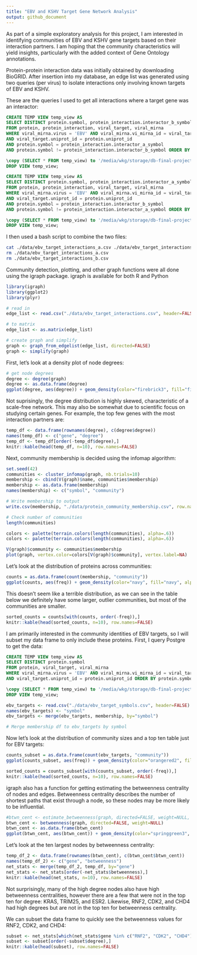 ```yaml
---
title: "EBV and KSHV Target Gene Network Analysis"
output: github_document
---
```


As part of a simple exploratory analysis for this project, I am interested in identifying communities of EBV and KSHV gene targets based on their interaction partners. I am hoping that the community characteristics will yield insights, particularly with the added context of Gene Ontology annotations.

Protein-protein interaction data was initially obtained by downloading BioGRID. After insertion into my database, an edge list was generated using two queries (per virus) to isolate interactions only involving known targets of EBV and KSHV.

These are the queries I used to get all interactions where a target gene was an interactor:

```sql
CREATE TEMP VIEW temp_view AS
SELECT DISTINCT protein.symbol, protein_interaction.interactor_b_symbol 
FROM protein, protein_interaction, viral_target, viral_mirna 
WHERE viral_mirna.virus = 'EBV' AND viral_mirna.vi_mirna_id = viral_target.vi_mirna_id 
AND viral_target.uniprot_id = protein.uniprot_id 
AND protein.symbol = protein_interaction.interactor_a_symbol 
AND protein.symbol != protein_interaction.interactor_b_symbol ORDER BY protein.symbol ASC;

\copy (SELECT * FROM temp_view) to '/media/wkg/storage/db-final-project/data/ebv_target_interactions_a.csv' with csv
DROP VIEW temp_view;

CREATE TEMP VIEW temp_view AS
SELECT DISTINCT protein.symbol, protein_interaction.interactor_a_symbol 
FROM protein, protein_interaction, viral_target, viral_mirna 
WHERE viral_mirna.virus = 'EBV' AND viral_mirna.vi_mirna_id = viral_target.vi_mirna_id 
AND viral_target.uniprot_id = protein.uniprot_id 
AND protein.symbol = protein_interaction.interactor_b_symbol 
AND protein.symbol != protein_interaction.interactor_a_symbol ORDER BY protein.symbol ASC;

\copy (SELECT * FROM temp_view) to '/media/wkg/storage/db-final-project/data/ebv_target_interactions_b.csv' with csv
DROP VIEW temp_view;
```

I then used a bash script to combine the two files:

```bash
cat ./data/ebv_target_interactions_a.csv ./data/ebv_target_interactions_b.csv > ./data/ebv_target_interactions.csv
rm ./data/ebv_target_interactions_a.csv
rm ./data/ebv_target_interactions_b.csv
```

Community detection, plotting, and other graph functions were all done using the igraph package. igraph is available for both R and Python

```r
library(igraph)
library(ggplot2)
library(plyr)

# read in
edge_list <- read.csv("./data/ebv_target_interactions.csv", header=FALSE)

# to matrix
edge_list <- as.matrix(edge_list)

# create graph and simplify
graph <- graph_from_edgelist(edge_list, directed=FALSE)
graph <- simplify(graph)
```

First, let's look at a density plot of node degrees:

```r
# get node degrees
degree <- degree(graph)
degree <- as.data.frame(degree)
ggplot(degree, aes(degree)) + geom_density(color="firebrick3", fill="firebrick3", alpha=0.4) + coord_cartesian(xlim=c(0,150))
```

Not suprisingly, the degree distribution is highly skewed, characteristic of a scale-free network. This may also be somewhat due to scientific focus on studying certain genes. For example, the top few genes with the most interaction partners are:

```r
temp_df <- data.frame(rownames(degree), c(degree$degree))
names(temp_df) <- c("gene", "degree")
temp_df <- temp_df[order(-temp_df$degree),]
knitr::kable(head(temp_df, n=10), row.names=FALSE)
```

Next, community membership is decided using the infomap algorithm:

```r
set.seed(42)
communities <- cluster_infomap(graph, nb.trials=10)
membership <- cbind(V(graph)$name, communities$membership)
membership <- as.data.frame(membership)
names(membership) <- c("symbol", "community")

# Write membership to output
write.csv(membership, "./data/protein_community_membership.csv", row.names=FALSE, quote=FALSE)

# Check number of communities
length(communities)
```
```r
colors <- palette(terrain.colors(length(communities), alpha=.6))
colors <- palette(terrain.colors(length(communities), alpha=.6))
```

```r
V(graph)$community <- communities$membership
plot(graph, vertex.color=colors[V(graph)$community], vertex.label=NA)
```
 
 Let's look at the distribution of proteins across communities:
 
```r
counts = as.data.frame(count(membership, "community"))
ggplot(counts, aes(freq)) + geom_density(color="navy", fill="navy", alpha =0.4) + coord_cartesian(xlim=c(0,125))
```

This doesn't seem like a terrible distribution, as we can see in the table below we definitely have some larger, outlier communities, but most of the communities are smaller.

```r
sorted_counts = counts[with(counts, order(-freq)),]
knitr::kable(head(sorted_counts, n=10), row.names=FALSE)
```

I am primarily interested in the community identities of EBV targets, so I will subset my data frame to only include these proteins. First, I query Postgre to get the data:

```sql
CREATE TEMP VIEW temp_view AS
SELECT DISTINCT protein.symbol 
FROM protein, viral_target, viral_mirna 
WHERE viral_mirna.virus = 'EBV' AND viral_mirna.vi_mirna_id = viral_target.vi_mirna_id 
AND viral_target.uniprot_id = protein.uniprot_id ORDER BY protein.symbol ASC;

\copy (SELECT * FROM temp_view) to '/media/wkg/storage/db-final-project/data/ebv_target_symbols.csv' with csv
DROP VIEW temp_view;
```


```r
ebv_targets <- read.csv("./data/ebv_target_symbols.csv", header=FALSE)
names(ebv_targets) <- "symbol"
ebv_targets <- merge(ebv_targets, membership, by="symbol")

# Merge membership df to ebv_targets by symbol
```

Now let's look at the distribution of community sizes and a top ten table just for EBV targets:

```r
counts_subset = as.data.frame(count(ebv_targets, "community"))
ggplot(counts_subset, aes(freq)) + geom_density(color="orangered2", fill="orangered2", alpha =0.4) + coord_cartesian(xlim=c(0,25))
```
```r
sorted_counts = counts_subset[with(counts_subset, order(-freq)),]
knitr::kable(head(sorted_counts, n=10), row.names=FALSE)
```

igraph also has a function for getting estimating the betweenness centrality of nodes and edges. Betweenness centrality describes the number of shortest paths that exist through a node, so these nodes may be more likely to be influential.
 
```r
#btwn_cent <- estimate_betweenness(graph, directed=FALSE, weight=NULL, cutoff=-1)
btwn_cent <- betweenness(graph, directed=FALSE, weight=NULL)
btwn_cent <- as.data.frame(btwn_cent)
ggplot(btwn_cent, aes(btwn_cent)) + geom_density(color="springgreen3", fill="springgreen3", alpha=0.4) + coord_cartesian(xlim=c(0,200000))
```

Let's look at the ten largest nodes by betweenness centrality:

```r
temp_df_2 <- data.frame(rownames(btwn_cent), c(btwn_cent$btwn_cent))
names(temp_df_2) <- c("gene", "betweenness")
net_stats <- merge(temp_df_2, temp_df, by="gene")
net_stats <- net_stats[order(-net_stats$betweenness),]
knitr::kable(head(net_stats, n=10), row.names=FALSE)
```
 
Not surprisingly, many of the high degree nodes also have high betweenness centralities, however there are a few that were not in the top ten for degree: KRAS, TRIM25, and ESR2. Likewise, RNF2, CDK2, and CHD4 had high degrees but are not in the top ten for betweenness centrality. 

We can subset the data frame to quickly see the betweenness values for RNF2, CDK2, and CHD4:

```r
subset <- net_stats[which(net_stats$gene %in% c("RNF2", "CDK2", "CHD4")),]
subset <- subset[order(-subset$degree),]
knitr::kable(head(subset), row.names=FALSE)
```

